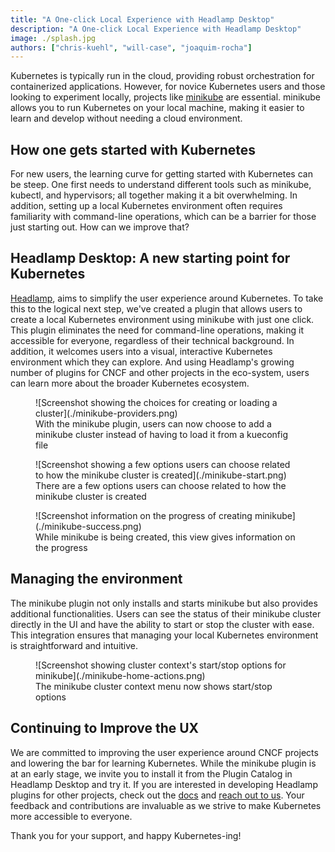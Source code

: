 ```yaml
---
title: "A One-click Local Experience with Headlamp Desktop"
description: "A One-click Local Experience with Headlamp Desktop"
image: ./splash.jpg
authors: ["chris-kuehl", "will-case", "joaquim-rocha"]
---
```


Kubernetes is typically run in the cloud, providing robust orchestration for
containerized applications. However, for novice Kubernetes users and those
looking to experiment locally, projects like
[minikube](https://minikube.sigs.k8s.io/) are essential. minikube
allows you to run Kubernetes on your local machine, making it easier to learn
and develop without needing a cloud environment.

<!--truncate-->

## How one gets started with Kubernetes

For new users, the learning curve for getting started with Kubernetes can be
steep. One first needs to understand different tools such as minikube, kubectl,
and hypervisors; all together making it a bit overwhelming. In addition,
setting up a local Kubernetes environment often requires familiarity with
command-line operations, which can be a barrier for those just starting out.
How can we improve that?

## Headlamp Desktop: A new starting point for Kubernetes

[Headlamp](https://headlamp.dev), aims to simplify the user experience around
Kubernetes. To take this to the logical next step,  we've created a plugin that
allows users to create a local Kubernetes environment using minikube with just
one click. This plugin eliminates the need for command-line operations, making
it accessible for everyone, regardless of their technical background.
In addition, it welcomes users into a visual, interactive Kubernetes
environment which they can explore. And using Headlamp's growing number of
plugins for CNCF and other projects in the eco-system, users can learn more
about the broader Kubernetes ecosystem.

<figure style={{ margin:"0 0 2rem 0" }}>
![Screenshot showing the choices for creating or loading a cluster](./minikube-providers.png)
<figcaption>With the minikube plugin, users can now choose to add a minikube cluster instead of having to load it from a kueconfig file</figcaption>
</figure>

<figure style={{ margin:"0 0 2rem 0" }}>
![Screenshot showing a few options users can choose related to how the minikube cluster is created](./minikube-start.png)
<figcaption>There are a few options users can choose related to how the minikube cluster is created</figcaption>
</figure>

<figure style={{ margin:"0 0 2rem 0" }}>
![Screenshot information on the progress of creating minikube](./minikube-success.png)
<figcaption>While minikube is being created, this view gives information on the progress</figcaption>
</figure>

## Managing the environment

The minikube plugin not only installs and starts minikube but also provides
additional functionalities. Users can see the status of their minikube cluster
directly in the UI and have the ability to start or stop the cluster with ease.
This integration ensures that managing your local Kubernetes environment is
straightforward and intuitive.

<figure style={{ margin:"0 0 2rem 0" }}>
![Screenshot showing cluster context's start/stop options for minikube](./minikube-home-actions.png)
<figcaption>The minikube cluster context menu now shows start/stop options</figcaption>
</figure>

## Continuing to Improve the UX

We are committed to improving the user experience around CNCF projects and
lowering the bar for learning Kubernetes. While the minikube plugin is at an early
stage, we invite you to install it from the Plugin Catalog in Headlamp Desktop
and try it.
If you are interested in developing Headlamp plugins for other projects, check out
the [docs](http://localhost:3000/docs/latest/development/plugins/) and [reach out to us](https://headlamp.dev/docs/latest/faq#how-can-i-get-help-or-assistance-for-headlamp). Your feedback and contributions are
invaluable as we strive to make Kubernetes more accessible to everyone.

Thank you for your support, and happy Kubernetes-ing!
